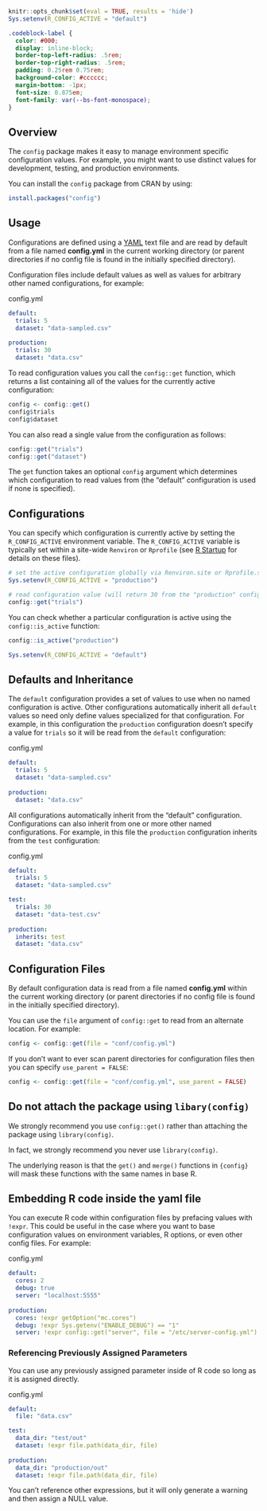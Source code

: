 ```r
knitr::opts_chunk$set(eval = TRUE, results = 'hide')
Sys.setenv(R_CONFIG_ACTIVE = "default")
```

```css
.codeblock-label {
  color: #000;
  display: inline-block;
  border-top-left-radius: .5rem;
  border-top-right-radius: .5rem;
  padding: 0.25rem 0.75rem;
  background-color: #cccccc;
  margin-bottom: -1px;
  font-size: 0.875em;
  font-family: var(--bs-font-monospace);
}
```


## Overview

The `config` package makes it easy to manage environment specific configuration values. For example, you might want to use distinct values for development, testing, and production environments.

You can install the `config` package from CRAN by using:

``` r
install.packages("config")
```

## Usage

Configurations are defined using a [YAML](https://yaml.org/about.html) text file and are read by default from a file named **config.yml** in the current working directory (or parent directories if no config file is found in the initially specified directory).

Configuration files include default values as well as values for arbitrary other named configurations, for example:


<p class = "codeblock-label">config.yml</p>

```yaml
default:
  trials: 5
  dataset: "data-sampled.csv"
  
production:
  trials: 30
  dataset: "data.csv"
```

To read configuration values you call the `config::get` function, which returns a list containing all of the values for the currently active configuration:

```r
config <- config::get()
config$trials
config$dataset
```

You can also read a single value from the configuration as follows:

```r
config::get("trials")
config::get("dataset")
```

The `get` function takes an optional `config` argument which determines which configuration to read values from (the "default" configuration is used if none is specified). 

## Configurations

You can specify which configuration is currently active by setting the `R_CONFIG_ACTIVE` environment variable. The `R_CONFIG_ACTIVE` variable is typically set within a site-wide `Renviron` or `Rprofile` (see [R Startup](https://stat.ethz.ch/R-manual/R-devel/library/base/html/Startup.html) for details on these files).

```r
# set the active configuration globally via Renviron.site or Rprofile.site
Sys.setenv(R_CONFIG_ACTIVE = "production")

# read configuration value (will return 30 from the "production" config)
config::get("trials")
```

You can check whether a particular configuration is active using the `config::is_active` function:

```r
config::is_active("production")
```

```r
Sys.setenv(R_CONFIG_ACTIVE = "default")
```

## Defaults and Inheritance

The `default` configuration provides a set of values to use when no named configuration is active. Other configurations automatically inherit all `default` values so need only define values specialized for that configuration. For example, in this configuration the `production` configuration doesn't specify a value for `trials` so it will be read from the `default` configuration:

<p class = "codeblock-label">config.yml</p>

```yaml
default:
  trials: 5
  dataset: "data-sampled.csv"
  
production:
  dataset: "data.csv"
```

All configurations automatically inherit from the "default" configuration. Configurations can also inherit from one or more other named configurations. For example, in this file the `production` configuration inherits from the `test` configuration:

<p class = "codeblock-label">config.yml</p>

```yaml
default:
  trials: 5
  dataset: "data-sampled.csv"

test:
  trials: 30
  dataset: "data-test.csv"
  
production:
  inherits: test
  dataset: "data.csv"
```

## Configuration Files

By default configuration data is read from a file named **config.yml** within the current working directory (or parent directories if no config file is found in the initially specified directory). 

You can use the `file` argument of `config::get` to read from an alternate location. For example:

```r
config <- config::get(file = "conf/config.yml")
```

If you don't want to ever scan parent directories for configuration files then you can specify `use_parent = FALSE`:

```r
config <- config::get(file = "conf/config.yml", use_parent = FALSE)
```


## Do not attach the package using `libary(config)`

We strongly recommend you use `config::get()` rather than attaching the package using `library(config)`.

In fact, we strongly recommend you never use `library(config)`.

The underlying reason is that the `get()` and `merge()` functions in `{config}` will mask these functions with the same names in base R.


## Embedding R code inside the yaml file

You can execute R code within configuration files by prefacing values with `!expr`. This could be useful in the case where you want to base configuration values on environment variables, R options, or even other config files. For example:

<p class = "codeblock-label">config.yml</p>

```yaml
default:
  cores: 2
  debug: true
  server: "localhost:5555"
   
production:
  cores: !expr getOption("mc.cores")
  debug: !expr Sys.getenv("ENABLE_DEBUG") == "1"
  server: !expr config::get("server", file = "/etc/server-config.yml")
```

### Referencing Previously Assigned Parameters

You can use any previously assigned parameter inside of R code so long as it is assigned directly.

<p class = "codeblock-label">config.yml</p>

```yaml
default:
  file: "data.csv"

test:
  data_dir: "test/out"
  dataset: !expr file.path(data_dir, file)
  
production:
  data_dir: "production/out"
  dataset: !expr file.path(data_dir, file)
```

You can't reference other expressions, but it will only generate a warning and then assign a NULL value.

